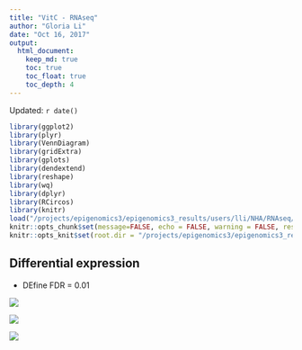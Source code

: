 ```yaml
---
title: "VitC - RNAseq"
author: "Gloria Li"
date: "Oct 16, 2017"
output: 
  html_document:
    keep_md: true
    toc: true
    toc_float: true
    toc_depth: 4
---
```


Updated: `r date()`

```r
library(ggplot2)
library(plyr)
library(VennDiagram)
library(gridExtra)
library(gplots)
library(dendextend)
library(reshape)
library(wq)
library(dplyr)
library(RCircos)
library(knitr)
load("/projects/epigenomics3/epigenomics3_results/users/lli/NHA/RNAseq/RNAseq.Rdata")
knitr::opts_chunk$set(message=FALSE, echo = FALSE, warning = FALSE, results = FALSE, fig.height = 6, fig.width = 6) 
knitr::opts_knit$set(root.dir = "/projects/epigenomics3/epigenomics3_results/users/lli/NHA/RNAseq/")
```

## Differential expression
* DEfine FDR = 0.01

![](./RNAseq_files/figure-html/Plot2D_NHAR_control_NHA_control_with_GC_correction_with_L_correction.png)

![](./RNAseq_files/figure-html/Plot2D_NHAR_vitc_NHAR_control_with_GC_correction_with_L_correction.png)

![](./RNAseq_files/figure-html/Plot2D_MGG119_control_MGG119_vitc_with_GC_correction_with_L_correction.png)


